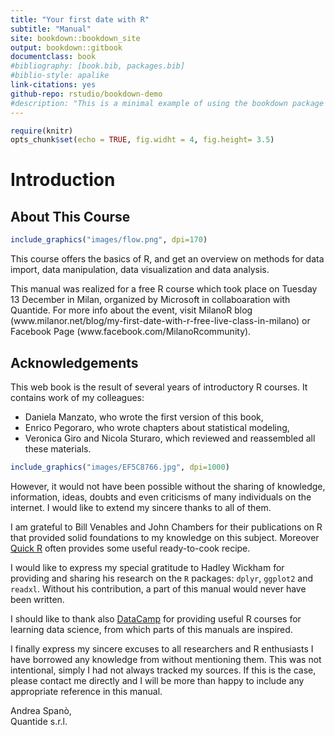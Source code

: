 ```yaml
--- 
title: "Your first date with R"
subtitle: "Manual"
site: bookdown::bookdown_site
output: bookdown::gitbook
documentclass: book
#bibliography: [book.bib, packages.bib]
#biblio-style: apalike
link-citations: yes
github-repo: rstudio/bookdown-demo
#description: "This is a minimal example of using the bookdown package to write a book. The output format for this example is bookdown::gitbook."
---
```


```r
require(knitr)
opts_chunk$set(echo = TRUE, fig.widht = 4, fig.height= 3.5)
```


# Introduction

## About This Course

```r
include_graphics("images/flow.png", dpi=170)
```

This course offers the basics of R, and get an overview on methods for data import, data manipulation, data visualization and data analysis. 

This manual was realized for a free R course which took place on Tuesday 13 December in Milan, organized by Microsoft in collaboaration with Quantide. For more info about the event, visit MilanoR blog (www.milanor.net/blog/my-first-date-with-r-free-live-class-in-milano) or Facebook Page (www.facebook.com/MilanoRcommunity).


## Acknowledgements

This web book is the result of several years of introductory R courses. It contains work of my colleagues: 

 - Daniela Manzato, who wrote the first version of this book,
 - Enrico Pegoraro, who wrote chapters about statistical modeling,
 - Veronica Giro and Nicola Sturaro, which reviewed and reassembled all these materials.

```r
include_graphics("images/EF5C8766.jpg", dpi=1000)
```


However, it would not have been possible without the sharing of knowledge, information, ideas, doubts and even criticisms of many individuals on the internet. I would like to extend my sincere thanks to all of them.

I am grateful to Bill Venables and John Chambers for their publications on R that provided solid foundations to my knowledge on this subject. Moreover [Quick R](http://www.statmethods.net/) often provides some useful ready-to-cook recipe.

I would like to express my special gratitude to Hadley Wickham for providing and sharing his research on the `R` packages: `dplyr`, `ggplot2` and `readxl`. Without his contribution, a part of this manual would never have been written.

I should like to thank also [DataCamp](https://www.datacamp.com/) for providing useful R courses for learning data science, from which parts of this manuals are inspired. 

I finally express my sincere excuses to all researchers and R enthusiasts I have borrowed any knowledge from without mentioning them. This was not intentional, simply I had not always tracked my sources. If this is the case, please contact me directly and I will be more than happy to include any appropriate reference in this manual.

Andrea Spanò,  
Quantide s.r.l.

